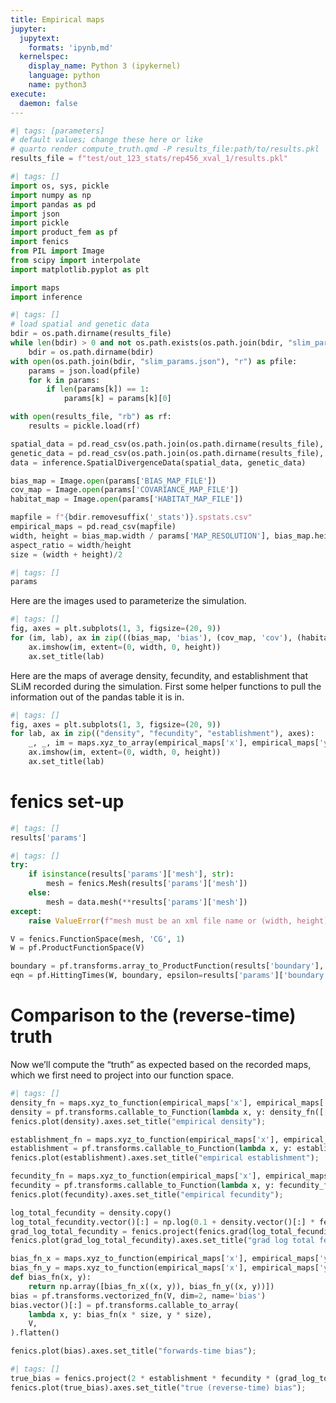 ```yaml
---
title: Empirical maps
jupyter:
  jupytext:
    formats: 'ipynb,md'
  kernelspec:
    display_name: Python 3 (ipykernel)
    language: python
    name: python3
execute:
  daemon: false
---
```


```python
#| tags: [parameters]
# default values; change these here or like
# quarto render compute_truth.qmd -P results_file:path/to/results.pkl
results_file = f"test/out_123_stats/rep456_xval_1/results.pkl"
```

```python
#| tags: []
import os, sys, pickle
import numpy as np
import pandas as pd
import json
import pickle
import product_fem as pf
import fenics
from PIL import Image
from scipy import interpolate
import matplotlib.pyplot as plt

import maps
import inference
```

```python
#| tags: []
# load spatial and genetic data
bdir = os.path.dirname(results_file)
while len(bdir) > 0 and not os.path.exists(os.path.join(bdir, "slim_params.json")):
    bdir = os.path.dirname(bdir)
with open(os.path.join(bdir, "slim_params.json"), "r") as pfile:
    params = json.load(pfile)
    for k in params:
        if len(params[k]) == 1:
            params[k] = params[k][0]

with open(results_file, "rb") as rf:
    results = pickle.load(rf)

spatial_data = pd.read_csv(os.path.join(os.path.dirname(results_file), results['params']['spatial_data']))
genetic_data = pd.read_csv(os.path.join(os.path.dirname(results_file), results['params']['genetic_data']))
data = inference.SpatialDivergenceData(spatial_data, genetic_data)

bias_map = Image.open(params['BIAS_MAP_FILE'])
cov_map = Image.open(params['COVARIANCE_MAP_FILE'])
habitat_map = Image.open(params['HABITAT_MAP_FILE'])

mapfile = f"{bdir.removesuffix('_stats')}.spstats.csv"
empirical_maps = pd.read_csv(mapfile)
width, height = bias_map.width / params['MAP_RESOLUTION'], bias_map.height / params['MAP_RESOLUTION']
aspect_ratio = width/height
size = (width + height)/2
```

```python
#| tags: []
params
```

Here are the images used to parameterize the simulation.

```python
#| tags: []
fig, axes = plt.subplots(1, 3, figsize=(20, 9))
for (im, lab), ax in zip(((bias_map, 'bias'), (cov_map, 'cov'), (habitat_map, 'habitat')), axes):
    ax.imshow(im, extent=(0, width, 0, height))
    ax.set_title(lab)
```


Here are the maps of average density, fecundity, and establishment
that SLiM recorded during the simulation.
First some helper functions to pull the information out of the pandas table it is in.


```python
#| tags: []
fig, axes = plt.subplots(1, 3, figsize=(20, 9))
for lab, ax in zip(("density", "fecundity", "establishment"), axes):
    _, _, im = maps.xyz_to_array(empirical_maps['x'], empirical_maps['y'], empirical_maps[lab])
    ax.imshow(im, extent=(0, width, 0, height))
    ax.set_title(lab)
```

# fenics set-up

```python
#| tags: []
results['params']
```

```python
#| tags: []
try:
    if isinstance(results['params']['mesh'], str):
        mesh = fenics.Mesh(results['params']['mesh'])
    else:
        mesh = data.mesh(**results['params']['mesh'])
except:
    raise ValueError(f"mesh must be an xml file name or (width, height), got {results['params']['mesh']}")

V = fenics.FunctionSpace(mesh, 'CG', 1)
W = pf.ProductFunctionSpace(V)

boundary = pf.transforms.array_to_ProductFunction(results['boundary'], W)
eqn = pf.HittingTimes(W, boundary, epsilon=results['params']['boundary']['epsilon'])
```

# Comparison to the (reverse-time) truth

Now we'll compute the "truth" as expected based on the recorded maps,
which we first need to project into our function space.

```python
#| tags: []
density_fn = maps.xyz_to_function(empirical_maps['x'], empirical_maps['y'], empirical_maps['density'])
density = pf.transforms.callable_to_Function(lambda x, y: density_fn([[x * size, y * size]]), V)
fenics.plot(density).axes.set_title("empirical density");
```

```python
establishment_fn = maps.xyz_to_function(empirical_maps['x'], empirical_maps['y'], empirical_maps['establishment'])
establishment = pf.transforms.callable_to_Function(lambda x, y: establishment_fn([[x * size, y * size]]), V)
fenics.plot(establishment).axes.set_title("empirical establishment");
```

```python
fecundity_fn = maps.xyz_to_function(empirical_maps['x'], empirical_maps['y'], empirical_maps['fecundity'])
fecundity = pf.transforms.callable_to_Function(lambda x, y: fecundity_fn([[x * size, y * size]]), V)
fenics.plot(fecundity).axes.set_title("empirical fecundity");
```

```python
log_total_fecundity = density.copy()
log_total_fecundity.vector()[:] = np.log(0.1 + density.vector()[:] * fecundity.vector()[:])
grad_log_total_fecundity = fenics.project(fenics.grad(log_total_fecundity))
fenics.plot(grad_log_total_fecundity).axes.set_title("grad log total fecundity");
```

```python
bias_fn_x = maps.xyz_to_function(empirical_maps['x'], empirical_maps['y'], empirical_maps['bias_x'])
bias_fn_y = maps.xyz_to_function(empirical_maps['x'], empirical_maps['y'], empirical_maps['bias_y'])
def bias_fn(x, y):
    return np.array([bias_fn_x((x, y)), bias_fn_y((x, y))])
bias = pf.transforms.vectorized_fn(V, dim=2, name='bias')
bias.vector()[:] = pf.transforms.callable_to_array(
    lambda x, y: bias_fn(x * size, y * size),
    V,
).flatten()
```

```python
fenics.plot(bias).axes.set_title("forwards-time bias");
```

```python
#| tags: []
true_bias = fenics.project(2 * establishment * fecundity * (grad_log_total_fecundity - bias))
fenics.plot(true_bias).axes.set_title("true (reverse-time) bias");
```

